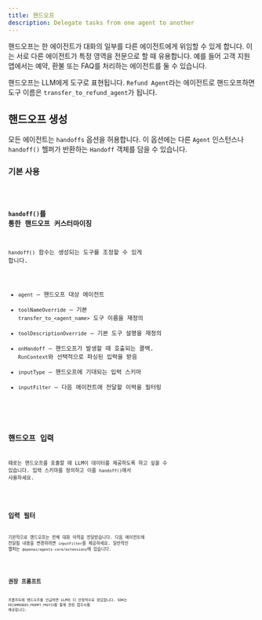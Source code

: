 ```yaml
---
title: 핸드오프
description: Delegate tasks from one agent to another
---
```



핸드오프는 한 에이전트가 대화의 일부를 다른 에이전트에게 위임할 수 있게 합니다. 이는 서로 다른 에이전트가 특정 영역을 전문으로 할 때 유용합니다. 예를 들어 고객 지원 앱에서는 예약, 환불 또는 FAQ를 처리하는 에이전트를 둘 수 있습니다.

핸드오프는 LLM에게 도구로 표현됩니다. `Refund Agent`라는 에이전트로 핸드오프하면 도구 이름은 `transfer_to_refund_agent`가 됩니다.

## 핸드오프 생성

모든 에이전트는 `handoffs` 옵션을 허용합니다. 이 옵션에는 다른 `Agent` 인스턴스나 `handoff()` 헬퍼가 반환하는 `Handoff` 객체를 담을 수 있습니다.

### 기본 사용

<Code lang="typescript" code={basicUsageExample} title="기본 핸드오프" />

### `handoff()`를 통한 핸드오프 커스터마이징

`handoff()` 함수는 생성되는 도구를 조정할 수 있게 합니다.

- `agent` – 핸드오프 대상 에이전트
- `toolNameOverride` – 기본 `transfer_to_<agent_name>` 도구 이름을 재정의
- `toolDescriptionOverride` – 기본 도구 설명을 재정의
- `onHandoff` – 핸드오프가 발생할 때 호출되는 콜백. `RunContext`와 선택적으로 파싱된 입력을 받음
- `inputType` – 핸드오프에 기대되는 입력 스키마
- `inputFilter` – 다음 에이전트에 전달할 이력을 필터링

<Code
  lang="typescript"
  code={customizeHandoffExample}
  title="사용자 지정 핸드오프"
/>

## 핸드오프 입력

때로는 핸드오프를 호출할 때 LLM이 데이터를 제공하도록 하고 싶을 수 있습니다. 입력 스키마를 정의하고 이를 `handoff()`에서 사용하세요.

<Code lang="typescript" code={handoffInputExample} title="핸드오프 입력" />

## 입력 필터

기본적으로 핸드오프는 전체 대화 이력을 전달받습니다. 다음 에이전트에 전달될 내용을 변경하려면 `inputFilter`를 제공하세요.
일반적인 헬퍼는 `@openai/agents-core/extensions`에 있습니다.

<Code lang="typescript" code={inputFilterExample} title="입력 필터" />

## 권장 프롬프트

프롬프트에 핸드오프를 언급하면 LLM이 더 안정적으로 응답합니다. SDK는 `RECOMMENDED_PROMPT_PREFIX`를 통해 권장 접두사를 제공합니다.

<Code lang="typescript" code={recommendedPromptExample} title="권장 프롬프트" />
